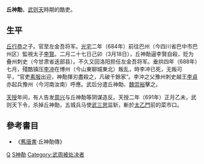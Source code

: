 '''丘神勣'''{{BD|627年||691年||catIdx=Q}}，[[武则天|武则天]]時期的酷吏。

== 生平 ==
[[丘行恭|丘行恭]]之子。官至左金吾将军。[[光宅|光宅]]二年（684年）前往巴州（今四川省巴中市巴州区）監視太子[[李賢_(唐)|李賢]]。二月二十七日己卯（3月18日），丘神勣逼李賢自殺，贬为叠州刺史（今甘肃省迭部县）。不久又回洛阳担任左金吾将军。垂拱四年（688年）七月，殘酷镇压[[李冲|李冲]]在博州（今山東聊城東北）叛乱，時李冲已死，无叛可平，“官吏[[素服|素服]]出迎，神勣揮刃盡殺之，凡破千餘家”。李沖之父豫州刺史越王[[李貞_(唐朝)|李貞]]亦起兵豫州（今河南汝南）呼應。武后分遣丘神勣、[[魏崇裕|魏崇裕]]擊之。

[[天授|天授]]年间，有人告发[[周興_(唐朝)|周兴]]与丘神勣等阴谋造反。天授二年（691年）正月乙未，武则天下令，杀掉丘神勣，五城兵马使[[武三思|武三思]]监斩，斬於[[太乙門|太乙門]]前的菜市口。

==參考書目==
*《[[舊唐書|舊唐書]]·丘神勣傳》

[[Category:唐朝政治人物|Q]]
[[Category:丘姓|S神勣]]
[[Category:武周被处决者|Category:武周被处决者]]